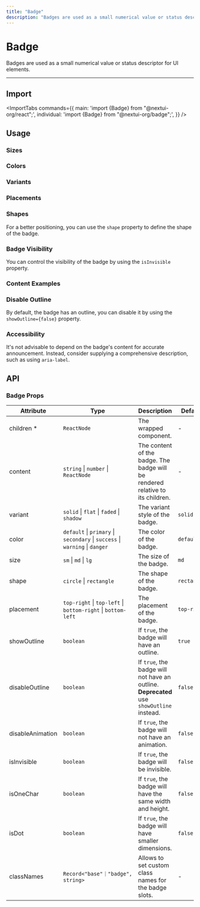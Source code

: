 ```yaml
---
title: "Badge"
description: "Badges are used as a small numerical value or status descriptor for UI elements."
---
```



# Badge

Badges are used as a small numerical value or status descriptor for UI elements.

<ComponentLinks component="badge" rscCompatible />

---

<CarbonAd />

## Import

<ImportTabs
  commands={{
    main: 'import {Badge} from "@nextui-org/react";',
    individual: 'import {Badge} from "@nextui-org/badge";',
  }}
/>

## Usage

<CodeDemo title="Usage" files={badgeContent.usage} />

### Sizes

<CodeDemo title="Sizes" files={badgeContent.sizes} />

### Colors

<CodeDemo title="Colors" files={badgeContent.colors} />

### Variants

<CodeDemo title="Variants" files={badgeContent.variants} />

### Placements

<CodeDemo title="Placements" files={badgeContent.placements} />

### Shapes

For a better positioning, you can use the `shape` property to define the shape of the badge.

<CodeDemo title="Shapes" files={badgeContent.shapes} />

### Badge Visibility

You can control the visibility of the badge by using the `isInvisible` property.

<CodeDemo title="Badge visibility" files={badgeContent.visibility} />

### Content Examples

<CodeDemo title="Content examples" files={badgeContent.contentExamples} />

### Disable Outline

By default, the badge has an outline, you can disable it by using the `showOutline={false}` property.

<CodeDemo title="Disable outline" files={badgeContent.showOutline} />

### Accessibility

It's not advisable to depend on the badge's content for accurate announcement.
Instead, consider supplying a comprehensive description, such as using `aria-label`.

<CodeDemo title="Accessibility" files={badgeContent.a11y} />

<Spacer y={4} />

## API

### Badge Props

| Attribute        | Type                                                                        | Description                                                                              | Default     |
| ---------------- | --------------------------------------------------------------------------- | ---------------------------------------------------------------------------------------- | ----------- |
| children \*      | `ReactNode`                                                                 | The wrapped component.                                                                   | -           |
| content          | `string` \| `number` \| `ReactNode`                                         | The content of the badge. The badge will be rendered relative to its children.           | -           |
| variant          | `solid` \| `flat` \| `faded` \| `shadow`                                    | The variant style of the badge.                                                          | `solid`     |
| color            | `default` \| `primary` \| `secondary` \| `success` \| `warning` \| `danger` | The color of the badge.                                                                  | `default`   |
| size             | `sm` \| `md` \| `lg`                                                        | The size of the badge.                                                                   | `md`        |
| shape            | `circle` \| `rectangle`                                                     | The shape of the badge.                                                                  | `rectangle` |
| placement        | `top-right` \| `top-left` \| `bottom-right` \| `bottom-left`                | The placement of the badge.                                                              | `top-right` |
| showOutline      | `boolean`                                                                   | If `true`, the badge will have an outline.                                               | `true`      |
| disableOutline   | `boolean`                                                                   | If `true`, the badge will not have an outline. **Deprecated** use `showOutline` instead. | `false`     |
| disableAnimation | `boolean`                                                                   | If `true`, the badge will not have an animation.                                         | `false`     |
| isInvisible      | `boolean`                                                                   | If `true`, the badge will be invisible.                                                  | `false`     |
| isOneChar        | `boolean`                                                                   | If `true`, the badge will have the same width and height.                                | `false`     |
| isDot            | `boolean`                                                                   | If `true`, the badge will have smaller dimensions.                                       | `false`     |
| classNames       | `Record<"base"｜"badge", string>`                                           | Allows to set custom class names for the badge slots.                                    | -           |
